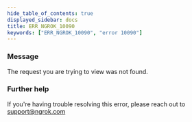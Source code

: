 ```yaml
---
hide_table_of_contents: true
displayed_sidebar: docs
title: ERR_NGROK_10090
keywords: ["ERR_NGROK_10090", "error 10090"]
---
```


### Message

The request you are trying to view was not found.

### Further help

If you're having trouble resolving this error, please reach out to [support@ngrok.com](mailto:support@ngrok.com?subject=Help%20with%20ERR_NGROK_10090)
